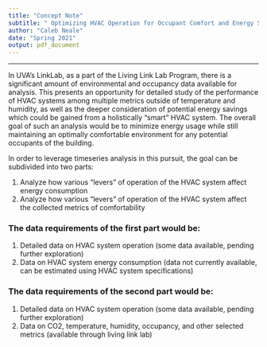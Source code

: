 ```yaml
---
title: "Concept Note"
subtitle: " Optimizing HVAC Operation for Occupant Comfort and Energy Savings"
author: "Caleb Neale"
date: "Spring 2021"
output: pdf_document
---
```

---

In UVA's LinkLab, as a part of the Living Link Lab Program, there is a significant amount of environmental and occupancy data available for analysis. This presents an opportunity for detailed study of the performance of HVAC systems among multiple metrics outside of temperature and humidity, as well as the deeper consideration of potential energy savings which could be gained from a holistically "smart" HVAC system. The overall goal of such an analysis would be to minimize energy usage while still maintaining an optimally comfortable environment for any potential occupants of the building. 

In order to leverage timeseries analysis in this pursuit, the goal can be subdivided into two parts:

1. Analyze how various "levers" of operation of the HVAC system affect energy consumption
2. Analyze how various "levers" of operation of the HVAC system affect the collected metrics of comfortability


### The data requirements of the first part would be:

1. Detailed data on HVAC system operation (some data available, pending further exploration)
2. Data on HVAC system energy consumption (data not currently available, can be estimated using HVAC system specifications)


### The data requirements of the second part would be:

1. Detailed data on HVAC system operation (some data available, pending further exploration)
2. Data on CO2, temperature, humidity, occupancy, and other selected metrics (available through living link lab)

###



